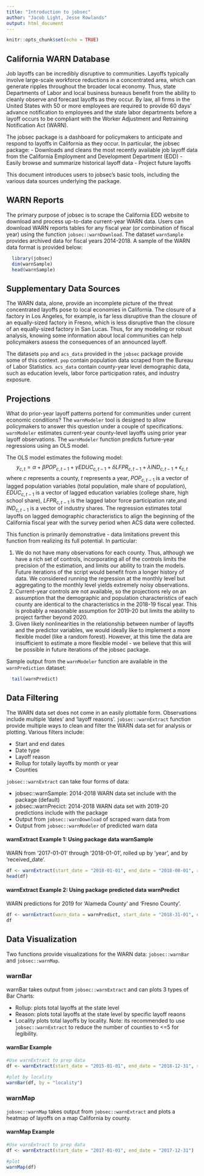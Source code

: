 ```yaml
---
title: "Introduction to jobsec"
author: "Jacob Light, Jesse Rowlands"
output: html_document
---
```


```r
knitr::opts_chunk$set(echo = TRUE)
```

## California WARN Database

Job layoffs can be incredibly disruptive to communities. Layoffs typically involve large-scale workforce reductions in a concentrated area, which can generate ripples throughout the broader local economy. Thus, state Departments of Labor and local business bureaus benefit from the ability to cleanly observe and forecast layoffs as they occur. By law, all firms in the United States with 50 or more employees are required to provide 60 days' advance notification to employees and the state labor departments before a layoff occurs to be compliant with the Worker Adjustment and Retraining Notification Act (WARN).

The jobsec package is a dashboard for policymakers to anticipate and respond to layoffs in California as they occur. In particular, the jobsec package:
  - Downloads and cleans the most recently available job layoff data from the California Employment and Development Department (EDD)
  - Easily browse and summarize historical layoff data
  - Project future layoffs
  
This document introduces users to jobsec's basic tools, including the various data sources underlying the package.

## WARN Reports

The primary purpose of jobsec is to scrape the California EDD website to download and process up-to-date current-year WARN data. Users can download WARN reports tables for any fiscal year (or combination of fiscal year) using the function `jobsec::warnDownload`. The dataset `warnSample` provides archived data for fiscal years 2014-2018. A sample of the WARN data format is provided below:

```r
  library(jobsec)
  dim(warnSample)
  head(warnSample)
```

## Supplementary Data Sources

The WARN data, alone, provide an incomplete picture of the threat concentrated layoffs pose to local economies in California. The closure of a factory in Los Angeles, for example, is far less disruptive than the closure of an equally-sized factory in Fresno, which is less disruptive than the closure of an equally-sized factory in San Lucas. Thus, for any modeling or robust analysis, knowing some information about local communities can help policymakers assess the consequences of an announced layoff.

The datasets `pop` and `acs_data` provided in the `jobsec` package provide some of this context. `pop` contain population data scraped from the Bureau of Labor Statistics. `acs_data` contain county-year level demographic data, such as education levels, labor force participation rates, and industry exposure. 

## Projections

What do prior-year layoff patterns portend for communities under current economic conditions? The `warnModeler` tool is designed to allow policymakers to answer this question under a couple of specifications. `warnModeler` estimates current-year county-level layoffs using prior year layoff observations. The `warnModeler` function predicts furture-year regressions using an OLS model.

The OLS model estimates the following model:
$$y_{c,t} = \alpha + \beta POP_{c,t-1} + \gamma EDUC_{c,t-1} + \delta LFPR_{c,t-1} + \lambda IND_{c,t-1} + \epsilon_{c,t}$$
where $c$ represents a county, $t$ represents a year, $POP_{c,t-1}$ is a vector of lagged population variables (total population, male share of population), $EDUC_{c,t-1}$ is a vector of lagged education variables (college share, high school share), $LFPR_{c,t-1}$ is the lagged labor force participation rate,and $IND_{c,t-1}$ is a vector of industry shares. The regression estimates total layoffs on lagged demographic characteristics to align the beginning of the California fiscal year with the survey period when ACS data were collected. 

This function is primarily demonstrative - data limitations prevent this function from realizing its full potential. In particular: 

1. We do not have many observations for each county. Thus, although we have a rich set of controls, incorporating all of the controls limits the precision of the estimation, and limits our ability to train the models. Future iterations of the script would benefit from a longer history of data. We considered running the regression at the monthly level but aggregating to the monthly level yields extremely noisy observations.
2. Current-year controls are not available, so the projections rely on an assumption that the demographic and population characteristics of each county are identical to the characteristics in the 2018-19 fiscal year. This is probably a reasonable assumption for 2019-20 but limits the ability to project farther beyond 2020.
3. Given likely nonlinearities in the relationship between number of layoffs and the predictor variables, we would ideally like to implement a more flexible model (like a random forest). However, at this time the data are insufficient to estimate a more flexible model - we believe that this will be possible in future iterations of the jobsec package. 

Sample output from the `warnModeler` function are available in the `warnPrediction` dataset:

```r
  tail(warnPredict)
```

## Data Filtering

The WARN data set does not come in an easily plottable form. Observations include multiple ‘dates’ and ‘layoff reasons’.  `jobsec::warnExtract` function provide multiple ways to clean and filter the WARN data set for analysis or plotting. Various filters include:

  -	Start and end dates
  -	Date type
  -	Layoff reason
  -	Rollup for totally layoffs by month or year
  -	Counties 

`jobsec::warnExtract` can take four forms of data: 

  -	jobsec::warnSample: 2014-2018 WARN data set include with the package (default)
  -	jobsec::warnPrecict: 2014-2018 WARN data set  with 2019-20 predictions include with the package
  -	Output from `jobsec::warnDownload` of scraped warn data from 
  -	Output from `jobsec::warnModeler` of predicted warn data
  
#### warnExtract Example 1: Using package data warnSample

WARN from ‘2017-01-01’ through ‘2018-01-01’, rolled up by ‘year’, and by ‘received_date’.

```r
df <- warnExtract(start_date = "2018-01-01", end_date = "2018-08-01", rollup = "year" ,  type_date = "received_date")
head(df)
```

#### warnExtract Example 2: Using package predicted data warnPredict

WARN predictions for 2019 for 'Alameda County' and 'Fresno County'.

```r
df <- warnExtract(warn_data = warnPredict, start_date = "2018-31-01", end_date = "2019-12-31",counties = c("Alameda County", "Fresno County"))
df
```


## Data Visualization

Two functions provide visualizations for the WARN data: `jobsec::warnBar` and `jobsec::warnMap`.

### warnBar

warnBar takes output from `jobsec::warnExtract` and can plots 3 types of Bar Charts:
  
  - Rollup: plots total layoffs at the state level
  - Reason: plots total layoffs at the state level by specific layoff reaons
  - Locality plots total layoffs by locality. Note: its recommended to use `jobsec::warnExtract` to reduce the number of counties
  to <=5 for legibility.

#### warnBar Example

```r
#Use warnExtract to prep data
df <- warnExtract(start_date = "2015-01-01", end_date = "2018-12-31", rollup = "year",counties = c("Alameda County", "Fresno County"))

#plot by locality
warnBar(df, by = "locality")
```

### warnMap

`jobsec::warnMap` takes output from `jobsec::warnExtract` and plots a heatmap of layoffs on a map California by county.

#### warnMap Example

```r
#Use warnExtract to prep data
df <- warnExtract(start_date = "2017-01-01", end_date = "2017-12-31")

#plot
warnMap(df)
```